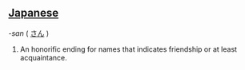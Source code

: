 ==[[Japanese]]==
''-san'' ( [[さん]] )
#An honorific ending for names that indicates friendship or at least acquaintance.